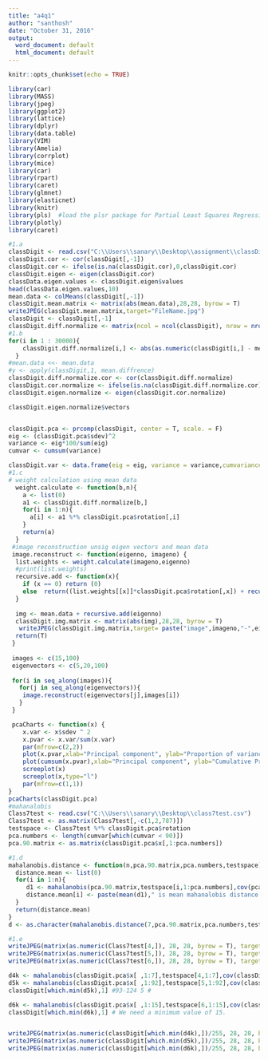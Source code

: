 ---
title: "a4q1"
author: "santhosh"
date: "October 31, 2016"
output:
  word_document: default
  html_document: default
---

```{r setup, include=FALSE}
knitr::opts_chunk$set(echo = TRUE)
```

```{r}
library(car)
library(MASS)
library(jpeg)
library(ggplot2)
library(lattice)
library(dplyr)
library(data.table)
library(VIM)
library(Amelia)
library(corrplot)
library(mice)
library(car)
library(rpart)
library(caret)
library(glmnet)
library(elasticnet)
library(knitr)
library(pls)  #load the plsr package for Partial Least Squares Regression
library(plotly)
library(caret)

```



```{r}
#1.a
classDigit <- read.csv("C:\\Users\\sanary\\Desktop\\assignment\\classDigits.csv")
classDigit.cor <- cor(classDigit[,-1])
classDigit.cor <- ifelse(is.na(classDigit.cor),0,classDigit.cor)
classDigit.eigen <- eigen(classDigit.cor)
classData.eigen.values <- classDigit.eigen$values
head(classData.eigen.values,10)
mean.data <- colMeans(classDigit[,-1])
classDigit.mean.matrix <- matrix(abs(mean.data),28,28, byrow = T)
writeJPEG(classDigit.mean.matrix,target="FileName.jpg")
classDigit <- classDigit[,-1]
classDigit.diff.normalize <- matrix(ncol = ncol(classDigit), nrow = nrow(classDigit))
#1.b
for(i in 1 : 30000){ 
    classDigit.diff.normalize[i,] <- abs(as.numeric(classDigit[i,] - mean.data))
  }
#mean.data <<- mean.data
#y <- apply(classDigit,1, mean.diffrence)
classDigit.diff.normalize.cor <- cor(classDigit.diff.normalize)
classDigit.cor.normalize <- ifelse(is.na(classDigit.diff.normalize.cor),0,classDigit.diff.normalize.cor)
classDigit.eigen.normalize <- eigen(classDigit.cor.normalize)

classDigit.eigen.normalize$vectors


classDigit.pca <- prcomp(classDigit, center = T, scale. = F)
eig <- (classDigit.pca$sdev)^2
variance <- eig*100/sum(eig)
cumvar <- cumsum(variance)

classDigit.var <- data.frame(eig = eig, variance = variance,cumvariance = cumvar)
#1.c
# weight calculation using mean data
  weight.calculate <- function(b,n){
    a <- list(0)  
    a1 <- classDigit.diff.normalize[b,]
    for(i in 1:n){
      a[i] <- a1 %*% classDigit.pca$rotation[,i]
    }
    return(a)
  }
 #image reconstruction unsig eigen vectors and mean data 
 image.reconstruct <- function(eigenno, imageno) {
  list.weights <- weight.calculate(imageno,eigenno)
  #print(list.weights)
  recursive.add <- function(x){
    if (x == 0) return (0)
    else  return((list.weights[[x]]*classDigit.pca$rotation[,x]) + recursive.add(x-1))
  }
   
  img <- mean.data + recursive.add(eigenno)
  classDigit.img.matrix <- matrix(abs(img),28,28, byrow = T)
   writeJPEG(classDigit.img.matrix,target= paste("image",imageno,"-",eigenno,".jpg", sep = ""))
  return(T)
 }
 
 images <- c(15,100)
 eigenvectors <- c(5,20,100)
 
 for(i in seq_along(images)){
   for(j in seq_along(eigenvectors)){
    image.reconstruct(eigenvectors[j],images[i]) 
   }
 }

 pcaCharts <- function(x) {
    x.var <- x$sdev ^ 2
    x.pvar <- x.var/sum(x.var)
    par(mfrow=c(2,2))
    plot(x.pvar,xlab="Principal component", ylab="Proportion of variance explained", ylim=c(0,1), type='b')
    plot(cumsum(x.pvar),xlab="Principal component", ylab="Cumulative Proportion of variance explained", ylim=c(0,1), type='b')
    screeplot(x)
    screeplot(x,type="l")
    par(mfrow=c(1,1))
}
pcaCharts(classDigit.pca)
#mahanalobis
Class7test <- read.csv("C:\\Users\\sanary\\Desktop\\class7test.csv")
Class7test <- as.matrix(Class7test[,-c(1,2,787)])
testspace <- Class7test %*% classDigit.pca$rotation
pca.numbers <- length(cumvar[which(cumvar < 90)])
pca.90.matrix <- as.matrix(classDigit.pca$x[,1:pca.numbers])

#1.d
mahalanobis.distance <- function(n,pca.90.matrix,pca.numbers,testspace){
  distance.mean <- list(0)
  for(i in 1:n){
     d1 <- mahalanobis(pca.90.matrix,testspace[i,1:pca.numbers],cov(pca.90.matrix))
     distance.mean[i] <- paste(mean(d1)," is mean mahanalobis distance from",i,"th image", sep = "")
  }
  return(distance.mean)
}
d <- as.character(mahalanobis.distance(7,pca.90.matrix,pca.numbers,testspace))

#1.e
writeJPEG(matrix(as.numeric(Class7test[4,]), 28, 28, byrow = T), target = "test4.jpeg") #Constructing the test image 4.
writeJPEG(matrix(as.numeric(Class7test[5,]), 28, 28, byrow = T), target = "test5.jpeg") #Constructing the test image 5.
writeJPEG(matrix(as.numeric(Class7test[6,]), 28, 28, byrow = T), target = "test6.jpeg") #Constructing the test image 6.

d4k <- mahalanobis(classDigit.pca$x[ ,1:7],testspace[4,1:7],cov(classDigit.pca$x[ ,1:7]))
d5k <- mahalanobis(classDigit.pca$x[ ,1:92],testspace[5,1:92],cov(classDigit.pca$x[ ,1:92]))# Gives distance of 5 st digit in test file w.r.t all 30000 images in trained file.
classDigit[which.min(d5k),1] #93-124 5 #

d6k <- mahalanobis(classDigit.pca$x[ ,1:15],testspace[6,1:15],cov(classDigit.pca$x[ ,1:15]))# Gives distance of 6 th digit in test file w.r.t all 30000 images in trained file.
classDigit[which.min(d6k),1] # We need a minimum value of 15.


writeJPEG(matrix(as.numeric(classDigit[which.min(d4k),])/255, 28, 28, byrow = T), target = "check4.jpeg")
writeJPEG(matrix(as.numeric(classDigit[which.min(d5k),])/255, 28, 28, byrow = T), target = "check5.jpeg")
writeJPEG(matrix(as.numeric(classDigit[which.min(d6k),])/255, 28, 28, byrow = T), target = "check6.jpeg")

```
